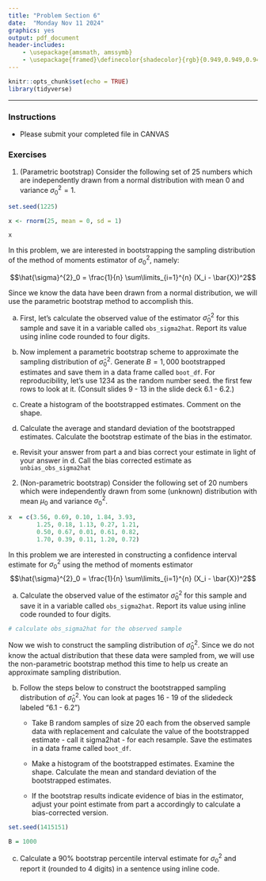 ```yaml
---
title: "Problem Section 6"
date:  "Monday Nov 11 2024"
graphics: yes
output: pdf_document
header-includes:
    - \usepackage{amsmath, amssymb}
    - \usepackage{framed}\definecolor{shadecolor}{rgb}{0.949,0.949,0.949}
---
```


```r
knitr::opts_chunk$set(echo = TRUE)
library(tidyverse)
```

\begin{shaded}

\textbf{Learning Outcomes}

The problems are designed to build conceptual understanding and problem-solving skills. The emphasis is on learning to find, evaluate and build confidence. The specific tasks include: 

   - Implement a parametric and non-parametric bootstrap scheme
   
   - Calculate bootstrap confidence intervals
   
   - Back up and support work with relevant explanations


\end{shaded}


* * *

### Instructions

- Please submit your completed file in CANVAS

### Exercises 


1. (Parametric bootstrap) Consider the following set of 25 numbers which are independently drawn from a normal distribution with mean 0 and variance $\sigma^2_0 = 1$. 

```r
set.seed(1225)

x <- rnorm(25, mean = 0, sd = 1)

x

```

In this problem, we are interested in bootstrapping the sampling distribution of the method of moments estimator of $\sigma^2_0$, namely:

$$\hat{\sigma}^{2}_0 = \frac{1}{n} \sum\limits_{i=1}^{n} (X_i - \bar{X})^2$$

Since we know the data have been drawn from a normal distribution, we will use the parametric bootstrap method to accomplish this.

a. First, let's calculate the observed value of the estimator $\hat{\sigma}^2_0$ for this sample and save it in a variable called `obs_sigma2hat`. Report its value using inline code rounded to four digits.



b. Now implement a parametric bootstrap scheme to approximate the sampling distribution of $\hat{\sigma}^2_0$. Generate $B=1,000$ bootstrapped estimates and save them in a data frame called `boot_df`. For reproducibility, let's use 1234 as the random number seed. the first few rows to look at it. (Consult slides 9 - 13 in the slide deck 6.1 - 6.2.)




c. Create a histogram of the bootstrapped estimates. Comment on the shape. 

d. Calculate the average and standard deviation of the bootstrapped estimates.  Calculate the bootstrap estimate of the bias in the estimator.



e. Revisit your answer from part a and bias correct your estimate in light of your answer in d. Call the bias corrected estimate as `unbias_obs_sigma2hat`


2. (Non-parametric bootstrap) Consider the following set of 20 numbers which were independently drawn from some (unknown) distribution with mean $\mu_0$ and variance $\sigma^2_0$. 

```r


x  = c(3.56, 0.69, 0.10, 1.84, 3.93, 
        1.25, 0.18, 1.13, 0.27, 1.21, 
        0.50, 0.67, 0.01, 0.61, 0.82, 
        1.70, 0.39, 0.11, 1.20, 0.72)


```


In this problem we are interested in constructing a confidence interval estimate for $\sigma^2_0$ using the method of moments estimator
$$\hat{\sigma}^{2}_0 = \frac{1}{n} \sum\limits_{i=1}^{n} (X_i - \bar{X})^2$$

a. Calculate the observed value of the estimator $\hat{\sigma}^2_0$ for this sample and save it in a variable called `obs_sigma2hat`. Report its value using inline code rounded to four digits.


```r

# calculate obs_sigma2hat for the observed sample

```


Now we wish to construct the sampling distribution of $\hat{\sigma}^2_0$. Since we do not know the actual distribution that these data were sampled from, we will use the non-parametric bootstrap method this time to help us create an approximate sampling distribution.


b. Follow the steps below to construct the bootstrapped sampling distribution of $\hat{\sigma}_0^2$. You can look at pages 16 - 19 of the slidedeck labeled "6.1 - 6.2")

   - Take B random samples of size 20 each from the observed sample data with replacement and calculate the value of the bootstrapped estimate - call it sigma2hat -  for each resample. Save the estimates in a data frame called `boot_df`.
   
   - Make a histogram of the bootstrapped estimates. Examine the shape. Calculate the mean and standard deviation of the bootstrapped estimates.
   
   - If the bootstrap results indicate evidence of bias in the estimator, adjust your point estimate from part a accordingly to calculate a bias-corrected version.
   
   
```r

set.seed(1415151)

B = 1000

```


c. Calculate a 90% bootstrap percentile interval estimate for $\sigma^2_0$ and report it (rounded to 4 digits) in a sentence using inline code.